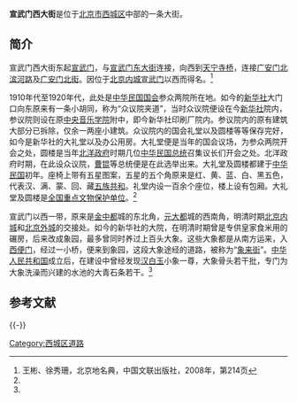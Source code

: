 {{Coord|39.89824|116.36392|type:landmark_region:CN-11_source:GoogleMaps|display=title}}
{{Infobox China Road
|路牌类型 = Beijing
|道路方向 =WE
|中文道路名称 =宣武门西大街
|道路名称拼音 = XUANWUMEN XIDAJIE
|图片 = File:Xhs.JPG
|图片说明 = 宣武门西大街北侧的[[新华通讯社|新华通讯社]]
|道路属性 = 
|道路总长度 = 
|车速限制 = 
|行车线数量 = 
|所在地区 = [[北京市|北京市]][[西城区|西城区]]
|起点 = [[宣武门|宣武门]]
|终点 = [[天宁寺桥|天宁寺桥]]
|路段主要建筑 = [[新华通讯社|新华通讯社]]
}}

'''宣武门西大街'''是位于[[北京市|北京市]][[西城区|西城区]]中部的一条大街。

==简介==
宣武门西大街东起[[宣武门|宣武门]]，与[[宣武门东大街|宣武门东大街]]连接，向西到[[天宁寺桥|天宁寺桥]]，连接[[广安门北滨河路|广安门北滨河路]]及[[广安门北街|广安门北街]]。因位于[[北京内城|北京内城]][[宣武门|宣武门]]以西而得名。<ref name=bjdmd>王彬、徐秀珊，北京地名典，中国文联出版社，2008年，第214页</ref>

1910年代至1920年代，此处是[[中华民国国会|中华民国国会]]参众两院所在地。如今的[[新华社|新华社]]大门口向东原来有一条小胡同，称为“众议院夹道”，当时众议院便设在今[[新华社|新华社]]院内，参议院则设在原[[中央音乐学院|中央音乐学院]]附中，即今新华社印刷厂院内。参议院内的原有建筑大部分已拆除，仅余一两座小建筑。众议院内的国会礼堂以及圆楼等等保存完好，如今是新华社的大礼堂以及办公用房。大礼堂便是当年的国会议场，为参众两院开会之处，圆楼是当年[[北洋政府|北洋政府]]时期几位[[中华民国总统|中华民国总统]]召集议长们开会之处。北洋政府时期，在此设众议院，[[曹锟|曹锟]]等总统便是在此选举出来。大礼堂及圆楼都建于[[中华民国|中华民国]]初年。座椅上带有五星图案，五星的五个角原来是红、黄、蓝、白、黑五色，代表汉、满、蒙、回、藏[[五族共和|五族共和]]。礼堂内设一百余个座位，楼上设有包厢。大礼堂及圆楼是[[全国重点文物保护单位|全国重点文物保护单位]]。<ref name=bjdmd/>

宣武门以西一带，原来是[[金中都|金中都]]城的东北角，[[元大都|元大都]]城的西南角，明清时期[[北京内城|北京内城]]和[[北京外城|北京外城]]的交接处。如今的新华社的大院，在明清时期曾是专供皇家食米用的碾房，后来改成象园，最多曾同时养过上百头大象。这些大象都是从南方运来，入[[西便门|西便门]]，经过一小桥，便来到象园，这段大象途经的道路，被称为“[[象来街|象来街]]”。[[中华人民共和国|中华人民共和国]]成立后，在建设中曾经发现[[汉白玉|汉白玉]]小象一尊，大象骨头若干批，专门为大象洗澡而兴建的水池的大青石条若干。<ref name=bjdmd/>

== 参考文献 ==
{{Reflist}}

{{-}}
{{北京二环路}}

[[Category:西城区道路|Category:西城区道路]]